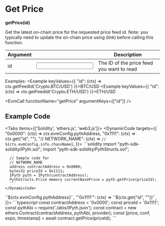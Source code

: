 
# Get Price
**getPrice(id)**

Get the latest on-chain price for the requested price feed id.
Note: you typically need to update the on-chain price using (link) before calling this function.

| Argument                                      |  | Description |
|-----------------------------------------| --- | --- |
| <Arg required={true} type="hex">id</Arg> | <Input id="id" /> | The ID of the price feed you want to read |

Examples:
<Example keyValues={{
    "id": (ctx) => ctx.getFeedId('Crypto.BTC/USD')
}}>BTC/USD</Example>
<Example keyValues={{
    "id": (ctx) => ctx.getFeedId('Crypto.ETH/USD')
}}>ETH/USD</Example>

<EvmCall
  functionName="getPrice"
  argumentKeys={["id"]}
/>

## Example Code

<Tabs items={['Solidity', 'ethers.js', 'web3.js']}>
  <Tab>
    <DynamicCode targets={{
        "0x0000": (ctx) => ctx.evmConfig.pythAddress,
        "0x1111": (ctx) => ctx.get("id", "<id>"),
        "// NETWORK_NAME": (ctx) => `// ${ctx.evmConfig.info.chainName}`,
    }}>
      ```solidity
      import "pyth-sdk-solidity/IPyth.sol";
      import "pyth-sdk-solidity/PythStructs.sol";

      // Sample code for
      // NETWORK_NAME
      address contractAddress = 0x0000;
      bytes32 priceId = 0x1111;
      IPyth pyth = IPyth(contractAddress);
      PythStructs.Price memory currentBasePrice = pyth.getPrice(priceId);
      ```
    </DynamicCode>
  </Tab>

  <Tab>
    <DynamicCode targets={{
        "'0x0000'": (ctx) => `'${ctx.evmConfig.pythAddress}'`,
        "'0x1111'": (ctx) => `'${ctx.get("id", "<id>")}'`,
    }}>
      ```typescript
      const contractAddress = '0x0000';
      const priceId = '0x1111';
      const pythAbi = require('./abis/IPyth.json');
      const contract = new ethers.Contract(contractAddress, pythAbi, provider);
      const [price, conf, expo, timestamp] = await contract.getPrice(priceId);
      ```
    </DynamicCode>
  </Tab>
</Tabs>
